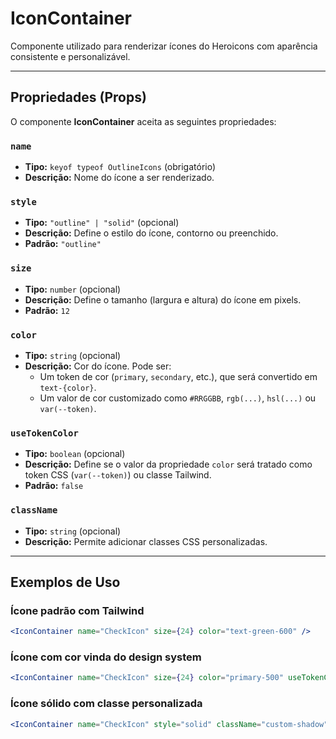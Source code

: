 # IconContainer

Componente utilizado para renderizar ícones do Heroicons com aparência consistente e personalizável.

----------

## Propriedades (Props)

O componente **IconContainer** aceita as seguintes propriedades:

### `name`
- **Tipo:** `keyof typeof OutlineIcons` (obrigatório)
- **Descrição:** Nome do ícone a ser renderizado.

### `style`
- **Tipo:** `"outline" | "solid"` (opcional)
- **Descrição:** Define o estilo do ícone, contorno ou preenchido.
- **Padrão:** `"outline"`

### `size`
- **Tipo:** `number` (opcional)
- **Descrição:** Define o tamanho (largura e altura) do ícone em pixels.
- **Padrão:** `12`

### `color`
- **Tipo:** `string` (opcional)
- **Descrição:** Cor do ícone. Pode ser:
  - Um token de cor (`primary`, `secondary`, etc.), que será convertido em `text-{color}`.
  - Um valor de cor customizado como `#RRGGBB`, `rgb(...)`, `hsl(...)` ou `var(--token)`.

### `useTokenColor`
- **Tipo:** `boolean` (opcional)
- **Descrição:** Define se o valor da propriedade `color` será tratado como token CSS (`var(--token)`) ou classe Tailwind.
- **Padrão:** `false`

### `className`
- **Tipo:** `string` (opcional)
- **Descrição:** Permite adicionar classes CSS personalizadas.

----------

## Exemplos de Uso

### Ícone padrão com Tailwind

```jsx
<IconContainer name="CheckIcon" size={24} color="text-green-600" />
```

### Ícone com cor vinda do design system

```jsx
<IconContainer name="CheckIcon" size={24} color="primary-500" useTokenColor />
```

### Ícone sólido com classe personalizada

```jsx
<IconContainer name="CheckIcon" style="solid" className="custom-shadow" />
```

